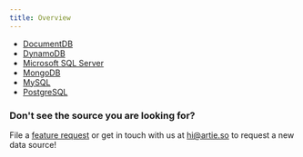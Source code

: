 ```yaml
---
title: Overview
---
```


* [DocumentDB](documentdb.md)
* [DynamoDB](dynamodb.md)
* [Microsoft SQL Server ](microsoft-sql-server.md)
* [MongoDB](mongodb.md)
* [MySQL](mysql.md)
* [PostgreSQL](postgresql/)

### Don't see the source you are looking for?

File a [feature request](https://github.com/artie-labs/transfer/issues/new) or get in touch with us at hi@artie.so to request a new data source!

